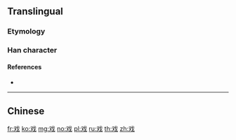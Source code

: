 {{character info/new}}
{{also|戲}}
==Translingual==
{{Han simplified forms|戲|戯|戏}}

===Etymology===
{{Han simp|戲|f=䖒|t=又}}

===Han character===
{{Han char|rn=62|rad=戈|as=02|sn=6|four=|canj=EI}}

====References====
* {{Han ref|kx=0411.091|hdz=21400.030|uh=620F|ud=25103}}

----

==Chinese==
{{zh-see|戲}}

[[fr:戏]]
[[ko:戏]]
[[mg:戏]]
[[no:戏]]
[[pl:戏]]
[[ru:戏]]
[[th:戏]]
[[zh:戏]]